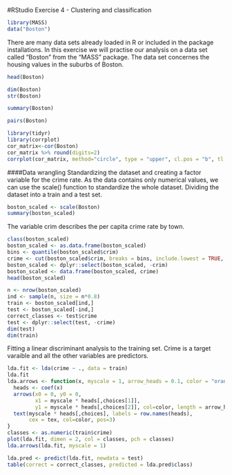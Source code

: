 #RStudio Exercise 4 - Clustering and classification

```r
library(MASS)
data("Boston")
```

There are many data sets already loaded in R or included in the package installations. In this exercise we will practise our analysis on a data set called "Boston" from the "MASS" package. 
The data set concernes the housing values in the suburbs of Boston.

```r
head(Boston)
```

```r
dim(Boston)
str(Boston)
```

```r
summary(Boston)
```

```r
pairs(Boston)
```
```r
library(tidyr)
library(corrplot)
cor_matrix<-cor(Boston)
cor_matrix %>% round(digits=2)
corrplot(cor_matrix, method="circle", type = "upper", cl.pos = "b", tl.pos = "d", tl.cex = 0.6)
```

####Data wrangling 
Standardizing the dataset and creating a factor variable for the crime rate. As the data contains only numerical values, we can use the scale() function to standardize the whole dataset. Dividing the dataset into a train and a test set.

```r
boston_scaled <- scale(Boston)
summary(boston_scaled)
```
 The variable crim describes the per capita crime rate by town.
```r
class(boston_scaled)
boston_scaled <- as.data.frame(boston_scaled)
bins <- quantile(boston_scaled$crim)
crime <- cut(boston_scaled$crim, breaks = bins, include.lowest = TRUE, labels = c("low", "med_low", "med_high", "high"))
boston_scaled <- dplyr::select(boston_scaled, -crim)
boston_scaled <- data.frame(boston_scaled, crime)
head(boston_scaled)
```

```r
n <- nrow(boston_scaled)
ind <- sample(n, size = n*0.8)
train <- boston_scaled[ind,]
test <- boston_scaled[-ind,]
correct_classes <- test$crime
test <- dplyr::select(test, -crime)
dim(test)
dim(train)
```

Fitting a linear discriminant analysis to the training set. Crime is a target varaible and all the other variables are predictors.

```r
lda.fit <- lda(crime ~ ., data = train)
lda.fit
lda.arrows <- function(x, myscale = 1, arrow_heads = 0.1, color = "orange", tex = 0.75, choices = c(1,2)){
  heads <- coef(x)
  arrows(x0 = 0, y0 = 0, 
         x1 = myscale * heads[,choices[1]], 
         y1 = myscale * heads[,choices[2]], col=color, length = arrow_heads)
  text(myscale * heads[,choices], labels = row.names(heads), 
       cex = tex, col=color, pos=3)
}
classes <- as.numeric(train$crime)
plot(lda.fit, dimen = 2, col = classes, pch = classes)
lda.arrows(lda.fit, myscale = 1)

```

```r
lda.pred <- predict(lda.fit, newdata = test)
table(correct = correct_classes, predicted = lda.pred$class)
```